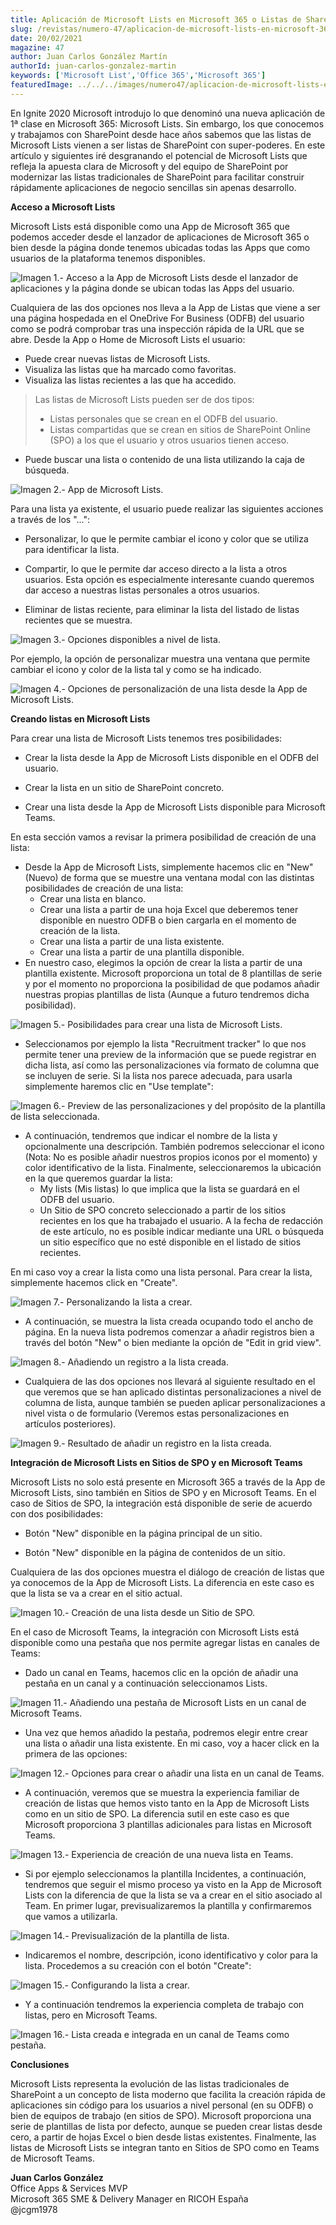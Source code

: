 ```yaml
---
title: Aplicación de Microsoft Lists en Microsoft 365 o Listas de SharePoint 2.0
slug: /revistas/numero-47/aplicacion-de-microsoft-lists-en-microsoft-365-o-listas-de-sharepoint-v2
date: 20/02/2021
magazine: 47
author: Juan Carlos González Martín
authorId: juan-carlos-gonzalez-martin
keywords: ['Microsoft List','Office 365','Microsoft 365']
featuredImage: ../../../images/numero47/aplicacion-de-microsoft-lists-en-microsoft-365-o-listas-de-sharepoint-v2/image1.png
---
```






En Ignite 2020 Microsoft introdujo lo que denominó una nueva aplicación
de 1ª clase en Microsoft 365: Microsoft Lists. Sin embargo, los que
conocemos y trabajamos con SharePoint desde hace años sabemos que las
listas de Microsoft Lists vienen a ser listas de SharePoint con
super-poderes. En este artículo y siguientes iré desgranando el
potencial de Microsoft Lists que refleja la apuesta clara de Microsoft y
del equipo de SharePoint por modernizar las listas tradicionales de
SharePoint para facilitar construir rápidamente aplicaciones de negocio
sencillas sin apenas desarrollo.

**Acceso a Microsoft Lists**

Microsoft Lists está disponible como una App de Microsoft 365 que
podemos acceder desde el lanzador de aplicaciones de Microsoft 365 o
bien desde la página donde tenemos ubicadas todas las Apps que como
usuarios de la plataforma tenemos disponibles.

![**Imagen 1.- Acceso a la App de Microsoft Lists desde el lanzador de aplicaciones y la página donde se ubican todas las Apps del usuario.**](../../../images/numero47/aplicacion-de-microsoft-lists-en-microsoft-365-o-listas-de-sharepoint-v2/image1.png)


Cualquiera de las dos opciones nos lleva a la App de Listas que viene a
ser una página hospedada en el OneDrive For Business (ODFB) del usuario
como se podrá comprobar tras una inspección rápida de la URL que se
abre. Desde la App o Home de Microsoft Lists el usuario:

- Puede crear nuevas listas de Microsoft Lists.
- Visualiza las listas que ha marcado como favoritas.
- Visualiza las listas recientes a las que ha accedido.

> Las listas de Microsoft Lists pueden ser de dos tipos:               
> -   Listas personales que se crean en el ODFB del usuario.           
> -   Listas compartidas que se crean en sitios de SharePoint Online (SPO) a los que el usuario y otros usuarios tienen acceso.       

- Puede buscar una lista o contenido de una lista utilizando la caja de búsqueda.

![**Imagen 2.- App de Microsoft Lists.**](../../../images/numero47/aplicacion-de-microsoft-lists-en-microsoft-365-o-listas-de-sharepoint-v2/image2.png)


Para una lista ya existente, el usuario puede realizar las siguientes
acciones a través de los "...":

- Personalizar, lo que le permite cambiar el icono y color que se utiliza para identificar la lista.

- Compartir, lo que le permite dar acceso directo a la lista a otros usuarios. Esta opción es especialmente interesante cuando queremos dar acceso a nuestras listas personales a otros usuarios.

- Eliminar de listas reciente, para eliminar la lista del listado de listas recientes que se muestra.

![**Imagen 3.- Opciones disponibles a nivel de lista.**](../../../images/numero47/aplicacion-de-microsoft-lists-en-microsoft-365-o-listas-de-sharepoint-v2/image3.png)

Por ejemplo, la opción de personalizar muestra una ventana que permite
cambiar el icono y color de la lista tal y como se ha indicado.

![**Imagen 4.- Opciones de personalización de una lista desde la App de Microsoft Lists.**](../../../images/numero47/aplicacion-de-microsoft-lists-en-microsoft-365-o-listas-de-sharepoint-v2/image4.png)


**Creando listas en Microsoft Lists**

Para crear una lista de Microsoft Lists tenemos tres posibilidades:

- Crear la lista desde la App de Microsoft Lists disponible en el ODFB del usuario.

- Crear la lista en un sitio de SharePoint concreto.

- Crear una lista desde la App de Microsoft Lists disponible para Microsoft Teams.

En esta sección vamos a revisar la primera posibilidad de creación de
una lista:

- Desde la App de Microsoft Lists, simplemente hacemos clic en "New"
    (Nuevo) de forma que se muestre una ventana modal con las distintas
    posibilidades de creación de una lista:
    - Crear una lista en blanco.
    - Crear una lista a partir de una hoja Excel que deberemos tener disponible en nuestro ODFB o bien cargarla en el momento de creación de la lista.
    - Crear una lista a partir de una lista existente.
    - Crear una lista a partir de una plantilla disponible.
- En nuestro caso, elegimos la opción de crear la lista a partir de una plantilla existente. Microsoft proporciona un total de 8 plantillas de serie y por el momento no proporciona la posibilidad de que podamos añadir nuestras propias plantillas de lista (Aunque a futuro tendremos dicha posibilidad).

![**Imagen 5.- Posibilidades para crear una lista de Microsoft Lists.**](../../../images/numero47/aplicacion-de-microsoft-lists-en-microsoft-365-o-listas-de-sharepoint-v2/image5.png)

- Seleccionamos por ejemplo la lista "Recruitment tracker" lo que nos permite tener una preview de la información que se puede registrar en dicha lista, así como las personalizaciones vía formato de columna que se incluyen de serie. Si la lista nos parece adecuada, para usarla simplemente haremos clic en "Use template":

![**Imagen 6.- Preview de las personalizaciones y del propósito de la plantilla de lista seleccionada.**](../../../images/numero47/aplicacion-de-microsoft-lists-en-microsoft-365-o-listas-de-sharepoint-v2/image6.png)

- A continuación, tendremos que indicar el nombre de la lista y opcionalmente una descripción. También podremos seleccionar el icono (Nota: No es posible añadir nuestros propios iconos por el momento) y color identificativo de la lista. Finalmente, seleccionaremos la ubicación en la que queremos guardar la lista:
    - My lists (Mis listas) lo que implica que la lista se guardará en el ODFB del usuario.
    - Un Sitio de SPO concreto seleccionado a partir de los sitios recientes en los que ha trabajado el usuario. A la fecha de redacción de este artículo, no es posible indicar mediante una URL o búsqueda un sitio específico que no esté disponible en el listado de sitios recientes.

En mi caso voy a crear la lista como una lista personal. Para crear la lista, simplemente hacemos click en "Create".

![**Imagen 7.- Personalizando la lista a crear.**](../../../images/numero47/aplicacion-de-microsoft-lists-en-microsoft-365-o-listas-de-sharepoint-v2/image7.png)

- A continuación, se muestra la lista creada ocupando todo el ancho de página. En la nueva lista podremos comenzar a añadir registros bien a través del botón "New" o bien mediante la opción de "Edit in grid view".

![**Imagen 8.- Añadiendo un registro a la lista creada.**](../../../images/numero47/aplicacion-de-microsoft-lists-en-microsoft-365-o-listas-de-sharepoint-v2/image8.png)

- Cualquiera de las dos opciones nos llevará al siguiente resultado en el que veremos que se han aplicado distintas personalizaciones a nivel de columna de lista, aunque también se pueden aplicar personalizaciones a nivel vista o de formulario (Veremos estas personalizaciones en artículos posteriores).

![**Imagen 9.- Resultado de añadir un registro en la lista creada.**](../../../images/numero47/aplicacion-de-microsoft-lists-en-microsoft-365-o-listas-de-sharepoint-v2/image9.png)

**Integración de Microsoft Lists en Sitios de SPO y en Microsoft Teams**

Microsoft Lists no solo está presente en Microsoft 365 a través de la
App de Microsoft Lists, sino también en Sitios de SPO y en Microsoft
Teams. En el caso de Sitios de SPO, la integración está disponible de
serie de acuerdo con dos posibilidades:

- Botón "New" disponible en la página principal de un sitio.

- Botón "New" disponible en la página de contenidos de un sitio.

Cualquiera de las dos opciones muestra el diálogo de creación de listas
que ya conocemos de la App de Microsoft Lists. La diferencia en este
caso es que la lista se va a crear en el sitio actual.

![**Imagen 10.- Creación de una lista desde un Sitio de SPO.**](../../../images/numero47/aplicacion-de-microsoft-lists-en-microsoft-365-o-listas-de-sharepoint-v2/image10.png)


En el caso de Microsoft Teams, la integración con Microsoft Lists está
disponible como una pestaña que nos permite agregar listas en canales de
Teams:

- Dado un canal en Teams, hacemos clic en la opción de añadir una pestaña en un canal y a continuación seleccionamos Lists.

![**Imagen 11.- Añadiendo una pestaña de Microsoft Lists en un canal de Microsoft Teams.**](../../../images/numero47/aplicacion-de-microsoft-lists-en-microsoft-365-o-listas-de-sharepoint-v2/image11.png)


- Una vez que hemos añadido la pestaña, podremos elegir entre crear una lista o añadir una lista existente. En mi caso, voy a hacer click en la primera de las opciones:

![**Imagen 12.- Opciones para crear o añadir una lista en un canal de Teams.**](../../../images/numero47/aplicacion-de-microsoft-lists-en-microsoft-365-o-listas-de-sharepoint-v2/image12.png)

- A continuación, veremos que se muestra la experiencia familiar de creación de listas que hemos visto tanto en la App de Microsoft Lists como en un sitio de SPO. La diferencia sutil en este caso es que Microsoft proporciona 3 plantillas adicionales para listas en Microsoft Teams.

![**Imagen 13.- Experiencia de creación de una nueva lista en Teams.**](../../../images/numero47/aplicacion-de-microsoft-lists-en-microsoft-365-o-listas-de-sharepoint-v2/image13.png)

- Si por ejemplo seleccionamos la plantilla Incidentes, a continuación, tendremos que seguir el mismo proceso ya visto en la App de Microsoft Lists con la diferencia de que la lista se va a crear en el sitio asociado al Team. En primer lugar, previsualizaremos la plantilla y confirmaremos que vamos a utilizarla.

![**Imagen 14.- Previsualización de la plantilla de lista.**](../../../images/numero47/aplicacion-de-microsoft-lists-en-microsoft-365-o-listas-de-sharepoint-v2/image14.png)

- Indicaremos el nombre, descripción, icono identificativo y color para la lista. Procedemos a su creación con el botón "Create":

![**Imagen 15.- Configurando la lista a crear.**](../../../images/numero47/aplicacion-de-microsoft-lists-en-microsoft-365-o-listas-de-sharepoint-v2/image15.png)

- Y a continuación tendremos la experiencia completa de trabajo con listas, pero en Microsoft Teams.

![**Imagen 16.- Lista creada e integrada en un canal de Teams como pestaña.**](../../../images/numero47/aplicacion-de-microsoft-lists-en-microsoft-365-o-listas-de-sharepoint-v2/image16.png)


**Conclusiones**

Microsoft Lists representa la evolución de las listas tradicionales de
SharePoint a un concepto de lista moderno que facilita la creación
rápida de aplicaciones sin código para los usuarios a nivel personal (en
su ODFB) o bien de equipos de trabajo (en sitios de SPO). Microsoft
proporciona una serie de plantillas de lista por defecto, aunque se
pueden crear listas desde cero, a partir de hojas Excel o bien desde
listas existentes. Finalmente, las listas de Microsoft Lists se integran
tanto en Sitios de SPO como en Teams de Microsoft Teams.

**Juan Carlos González** <br/>
Office Apps & Services MVP <br/>
Microsoft 365 SME & Delivery Manager en RICOH España <br/>
@jcgm1978